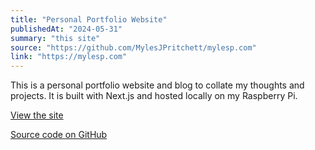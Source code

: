 ```yaml
---
title: "Personal Portfolio Website"
publishedAt: "2024-05-31"
summary: "this site"
source: "https://github.com/MylesJPritchett/mylesp.com"
link: "https://mylesp.com"
---
```


This is a personal portfolio website and blog to collate my thoughts and projects. It is built with Next.js and hosted locally on my Raspberry Pi. 

[View the site](https://mylesp.com)

[Source code on GitHub](https://github.com/MylesJPritchett/mylesp.com)


